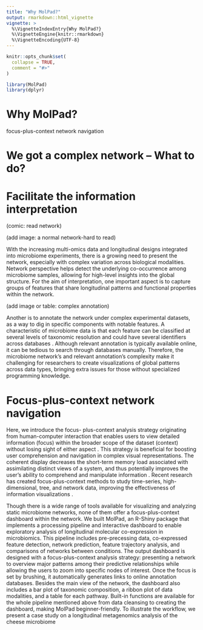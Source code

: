 ```yaml
---
title: "Why MolPad?"
output: rmarkdown::html_vignette
vignette: >
  %\VignetteIndexEntry{Why MolPad?}
  %\VignetteEngine{knitr::rmarkdown}
  %\VignetteEncoding{UTF-8}
---
```



```r
knitr::opts_chunk$set(
  collapse = TRUE,
  comment = "#>"
)
```

```r
library(MolPad)
library(dplyr)
```

# Why MolPad?


focus-plus-context network navigation

# We got a complex network -- What to do?

# Facilitate the information interpretation

(comic: read network)

(add image: a normal network-hard to read)

With the increasing multi-omics data and longitudinal designs integrated into microbiome experiments, there is a growing need to present the network, especially with complex variation across biological modalities. Network perspective helps detect the underlying co-occurrence among microbiome samples, allowing for high-level insights into the global structure. For the aim of interpretation, one important aspect is to capture groups of features that share longitudinal patterns and functional properties within the network. 

(add image or table: complex annotation)

Another is to annotate the network under complex experimental datasets, as a way to dig in specific components with notable features. 
A characteristic of microbiome data is that each feature can be classified at several levels of taxonomic resolution and could have several identifiers across databases \cite{https://doi.org/10.1002/pro.3711}. Although relevant annotation is typically available online, it can be tedious to search through databases manually. Therefore, the microbiome network's and relevant annotation's complexity make it challenging for researchers to create visualizations of global patterns across data types, bringing extra issues for those without specialized programming knowledge.

# Focus-plus-context network navigation

Here, we introduce the focus-
plus-context analysis strategy originating from human-computer interaction that enables users to view detailed information (focus) within the broader scope of the dataset (context) without losing sight of either aspect \cite{10.1145/502348.502354}. This strategy is beneficial for boosting user comprehension and navigation in complex visual representations. The coherent display decreases the short-term memory load associated with assimilating distinct views of a system, and thus potentially improves the user's ability to comprehend and manipulate information \cite{10.1145/1456650.1456652}. Recent research has created focus-plus-context methods to study time-series, high-dimensional, tree, and network data, improving the effectiveness of information visualizations \cite{Shneiderman1996TheEH, Sankaran2018InteractiveVO}.

Though there is a wide range of tools available for visualizing and analyzing static microbiome networks, none of them offer a focus-plus-context dashboard within the network. We built MolPad, an R-Shiny package that implements a processing pipeline and interactive dashboard to enable exploratory analysis of longitudinal molecular co-expression in microbiomics. This pipeline includes pre-precessing data, co-expressed feature detection, network prediction, feature trajectory analysis, and comparisons of networks between conditions. The output dashboard is designed with a focus-plus-context analysis strategy: presenting a network to overview major patterns among their predictive relationships while allowing the users to zoom into specific nodes of interest. Once the focus is set by brushing, it automatically generates links to online annotation databases. Besides the main view of the network, the dashboard also includes a bar plot of taxonomic composition, a ribbon plot of data modalities, and a table for each pathway. Built-in functions are available for the whole pipeline mentioned above from data cleansing to creating the dashboard, making MolPad beginner-friendly. To illustrate the workflow, we present a case study on a longitudinal metagenomics analysis of the cheese microbiome
